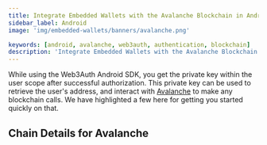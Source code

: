 ```yaml
---
title: Integrate Embedded Wallets with the Avalanche Blockchain in Android
sidebar_label: Android
image: 'img/embedded-wallets/banners/avalanche.png'

keywords: [android, avalanche, web3auth, authentication, blockchain]
description: 'Integrate Embedded Wallets with the Avalanche Blockchain in Android | Embedded Wallets'
---
```



While using the Web3Auth Android SDK, you get the private key within the user scope after successful authorization. This private key can be used to retrieve the user's address, and interact with [Avalanche](https://www.avax.network/) to make any blockchain calls. We have highlighted a few here for getting you started quickly on that.

## Chain Details for Avalanche

<ChainDetailsAvalanche />

<EVMInteraction />
